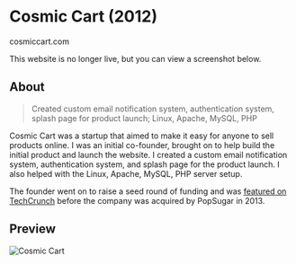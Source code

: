 # Cosmic Cart (2012)
<ThickText>cosmiccart.com</ThickText>

<Callout type='warning' emoji='⚠️'>
  This website is no longer live, but you can view a screenshot below.
</Callout>

## About

> Created custom email notification system, authentication system, splash page for product launch; Linux, Apache, MySQL, PHP

Cosmic Cart was a startup that aimed to make it easy for anyone to sell products online. I was an initial co-founder, brought on to help build the initial product and launch the website. I created a custom email notification system, authentication system, and splash page for the product launch. I also helped with the Linux, Apache, MySQL, PHP server setup.

The founder went on to raise a seed round of funding and was [featured on TechCrunch](https://techcrunch.com/startup-battlefield/company/cosmic-cart/) before the company was acquired by PopSugar in 2013.

## Preview

<Image
	src="/static/clients/img-cosmiccart.jpg"
	alt="Cosmic Cart"
/>
